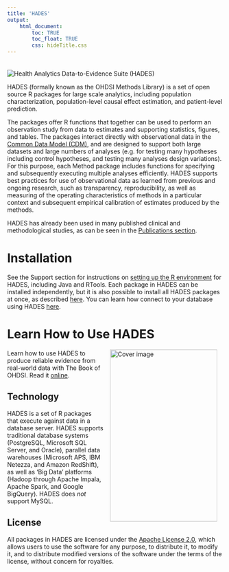 ```yaml
---
title: 'HADES'
output: 
    html_document:
        toc: TRUE
        toc_float: TRUE
        css: hideTitle.css
---
```

<img src="images/banner.png" alt="Health Analytics Data-to-Evidence Suite (HADES)" style="vertical-align:top; margin-top: 20px;">

HADES (formally known as the OHDSI Methods Library) is a set of open source R packages for large scale analytics, including population characterization, population-level causal effect estimation, and patient-level prediction.

The packages offer R functions that together can be used to perform an observation study from data to estimates and supporting statistics, figures, and tables. The packages interact directly with observational data in the [Common Data Model (CDM)](https://ohdsi.github.io/CommonDataModel/), and are designed to support both large datasets and large numbers of analyses (e.g. for testing many hypotheses including control hypotheses, and testing many analyses design variations). For this purpose, each Method package includes functions for specifying and subsequently executing multiple analyses efficiently. HADES supports best practices for use of observational data as learned from previous and ongoing research, such as transparency, reproducibility, as well as measuring of the operating characteristics of methods in a particular context and subsequent empirical calibration of estimates produced by the methods.

HADES has already been used in many published clinical and methodological studies, as can be seen in the [Publications section](publications.html).

# Installation

See the Support section for instructions on [setting up the R environment](rSetup.html) for HADES, including Java and RTools. Each package in HADES can be installed independently, but it is also possible to install all HADES packages at once, as described [here](installingHades.html). You can learn how connect to your database using HADES [here](connecting.html).

# Learn How to Use HADES

<a href="http://book.ohdsi.org"><img src="images/book.png" width="250" height="400" alt="Cover image" align="right" style="margin: 0 1em 0 1em" /></a> Learn how to use HADES to produce reliable evidence from real-world data with The Book of OHDSI. Read it <a href="http://book.ohdsi.org">online</a>.

## Technology

HADES is a set of R packages that execute against data in a database server. HADES supports traditional database systems (PostgreSQL, Microsoft SQL Server, and Oracle), parallel data warehouses (Microsoft APS, IBM Netezza, and Amazon RedShift), as well as 'Big Data' platforms (Hadoop through Apache Impala, Apache Spark, and Google BigQuery). HADES does *not* support MySQL. 

## License

All packages in HADES are licensed under the [Apache License 2.0](https://www.apache.org/licenses/LICENSE-2.0), which allows users to use the software for any purpose, to distribute it, to modify it, and to distribute modified versions of the software under the terms of the license, without concern for royalties.

